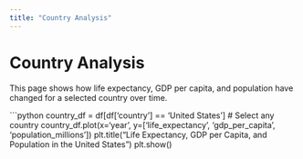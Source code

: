 ```yaml
---
title: "Country Analysis"
---
```


# Country Analysis

This page shows how life expectancy, GDP per capita, and population have 
changed for a selected country over time.

```python
country_df = df[df['country'] == 'United States']  # Select any country
country_df.plot(x='year', y=['life_expectancy', 'gdp_per_capita', 
'population_millions'])
plt.title("Life Expectancy, GDP per Capita, and Population in the United 
States")
plt.show()

